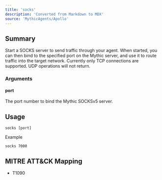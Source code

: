 ```yaml
---
title: 'socks'
description: 'Converted from Markdown to MDX'
source: 'MythicAgents/Apollo'
---
```


## Summary
Start a SOCKS server to send traffic through your agent. When started, you can then bind to the specified port on the Mythic server, and use it to route traffic into the target network. Currently only TCP connections are supported. UDP operations will not return.

### Arguments

#### port
The port number to bind the Mythic SOCKSv5 server.

## Usage
```
socks [port]
```

Example
```
socks 7000
```

## MITRE ATT&CK Mapping

- T1090